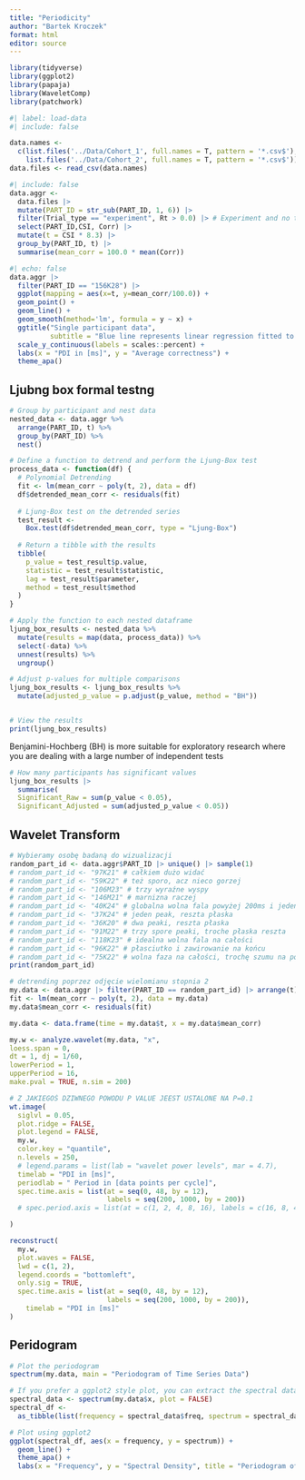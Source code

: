```yaml
---
title: "Periodicity"
author: "Bartek Kroczek"
format: html
editor: source
---
```

```r
library(tidyverse)
library(ggplot2)
library(papaja)
library(WaveletComp)
library(patchwork)
```


```r
#| label: load-data
#| include: false

data.names <-
  c(list.files('../Data/Cohort_1', full.names = T, pattern = '*.csv$'),
    list.files('../Data/Cohort_2', full.names = T, pattern = '*.csv$'))
data.files <- read_csv(data.names)
```

```r
#| include: false
data.aggr <-
  data.files |>
  mutate(PART_ID = str_sub(PART_ID, 1, 6)) |>
  filter(Trial_type == "experiment", Rt > 0.0) |> # Experiment and no timeout
  select(PART_ID,CSI, Corr) |>
  mutate(t = CSI * 8.3) |>
  group_by(PART_ID, t) |>
  summarise(mean_corr = 100.0 * mean(Corr)) 
```

```r
#| echo: false
data.aggr |> 
  filter(PART_ID == "156K28") |>
  ggplot(mapping = aes(x=t, y=mean_corr/100.0)) +
  geom_point() +
  geom_line() + 
  geom_smooth(method='lm', formula = y ~ x) +
  ggtitle("Single participant data", 
          subtitle = "Blue line represents linear regression fitted to data") + 
  scale_y_continuous(labels = scales::percent) +
  labs(x = "PDI in [ms]", y = "Average correctness") +
  theme_apa()
```

## Ljubng box formal testng

```r
# Group by participant and nest data
nested_data <- data.aggr %>%
  arrange(PART_ID, t) %>%
  group_by(PART_ID) %>%
  nest()

# Define a function to detrend and perform the Ljung-Box test
process_data <- function(df) {
  # Polynomial Detrending
  fit <- lm(mean_corr ~ poly(t, 2), data = df)
  df$detrended_mean_corr <- residuals(fit)
  
  # Ljung-Box test on the detrended series
  test_result <-
    Box.test(df$detrended_mean_corr, type = "Ljung-Box")
  
  # Return a tibble with the results
  tibble(
    p_value = test_result$p.value,
    statistic = test_result$statistic,
    lag = test_result$parameter,
    method = test_result$method
  )
}

# Apply the function to each nested dataframe
ljung_box_results <- nested_data %>%
  mutate(results = map(data, process_data)) %>%
  select(-data) %>%
  unnest(results) %>%
  ungroup()

# Adjust p-values for multiple comparisons
ljung_box_results <- ljung_box_results %>%
  mutate(adjusted_p_value = p.adjust(p_value, method = "BH"))


# View the results
print(ljung_box_results)
```
Benjamini-Hochberg (BH) is more suitable for exploratory research where you are dealing with a large number of independent tests

```r
# How many participants has significant values 
ljung_box_results |> 
  summarise(
  Significant_Raw = sum(p_value < 0.05),
  Significant_Adjusted = sum(adjusted_p_value < 0.05))
```

## Wavelet Transform

```r
# Wybieramy osobę badaną do wizualizacji
random_part_id <- data.aggr$PART_ID |> unique() |> sample(1)
# random_part_id <- "97K21" # całkiem dużo widać
# random_part_id <- "59K22" # też sporo, acz nieco gorzej
# random_part_id <- "106M23" # trzy wyraźne wyspy 
# random_part_id <- "146M21" # marnizna raczej
# random_part_id <- "40K24" # globalna wolna fala powyżej 200ms i jeden peak
# random_part_id <- "37K24" # jeden peak, reszta płaska
# random_part_id <- "36K20" # dwa peaki, reszta płaska
# random_part_id <- "91M22" # trzy spore peaki, troche płaska reszta
# random_part_id <- "118K23" # idealna wolna fala na całości 
# random_part_id <- "96K22" # płasciutko i zawirowanie na końcu 
# random_part_id <- "75K22" # wolna faza na całości, trochę szumu na początku
print(random_part_id)
```
```r

# detrending poprzez odjęcie wielomianu stopnia 2
my.data <- data.aggr |> filter(PART_ID == random_part_id) |> arrange(t)
fit <- lm(mean_corr ~ poly(t, 2), data = my.data)
my.data$mean_corr <- residuals(fit)

my.data <- data.frame(time = my.data$t, x = my.data$mean_corr)

my.w <- analyze.wavelet(my.data, "x",
loess.span = 0,
dt = 1, dj = 1/60,
lowerPeriod = 1,
upperPeriod = 16,
make.pval = TRUE, n.sim = 200)

```

```r
# Z JAKIEGOŚ DZIWNEGO POWODU P VALUE JEEST USTALONE NA P=0.1
wt.image(
  siglvl = 0.05, 
  plot.ridge = FALSE,
  plot.legend = FALSE,
  my.w,
  color.key = "quantile",
  n.levels = 250,
  # legend.params = list(lab = "wavelet power levels", mar = 4.7),
  timelab = "PDI in [ms]",
  periodlab = " Period in [data points per cycle]",
  spec.time.axis = list(at = seq(0, 48, by = 12),
                        labels = seq(200, 1000, by = 200))
  # spec.period.axis = list(at = c(1, 2, 4, 8, 16), labels = c(16, 8, 4, 2, 1))

)
```

```r
reconstruct(
  my.w,
  plot.waves = FALSE,
  lwd = c(1, 2),
  legend.coords = "bottomleft",
  only.sig = TRUE,
  spec.time.axis = list(at = seq(0, 48, by = 12),
                        labels = seq(200, 1000, by = 200)),
    timelab = "PDI in [ms]"
)
```


## Peridogram

```r

# Plot the periodogram
spectrum(my.data, main = "Periodogram of Time Series Data")

# If you prefer a ggplot2 style plot, you can extract the spectral data and plot it manually
spectral_data <- spectrum(my.data$x, plot = FALSE)
spectral_df <-
  as_tibble(list(frequency = spectral_data$freq, spectrum = spectral_data$spec))

# Plot using ggplot2
ggplot(spectral_df, aes(x = frequency, y = spectrum)) +
  geom_line() +
  theme_apa() +
  labs(x = "Frequency", y = "Spectral Density", title = "Periodogram of Time Series Data")

```



